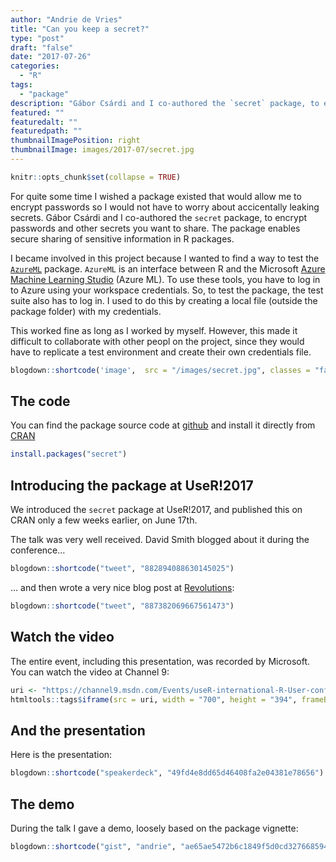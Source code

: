 ```yaml
---
author: "Andrie de Vries"
title: "Can you keep a secret?"
type: "post"
draft: "false"
date: "2017-07-26"
categories: 
  - "R"
tags:
  - "package"
description: "Gábor Csárdi and I co-authored the `secret` package, to encrypt passwords and other secrets you want to share. The package enables secure sharing of sensitive information in R packages."
featured: ""
featuredalt: ""
featuredpath: ""
thumbnailImagePosition: right
thumbnailImage: images/2017-07/secret.jpg
---
```

  
```r
knitr::opts_chunk$set(collapse = TRUE)
```


For quite some time I wished a package existed that would allow me to encrypt passwords so I would not have to worry about accicentally leaking secrets.  Gábor Csárdi and I co-authored the `secret` package, to encrypt passwords and other secrets you want to share. The package enables secure sharing of sensitive information in R packages.

I became involved in this project because I wanted to find a way to test the [`AzureML`](https://cran.r-project.org/package=AzureML) package. `AzureML` is an interface between R and the Microsoft [Azure Machine Learning Studio](https://studio.azureml.net/) (Azure ML). To use these tools, you have to log in to Azure using your workspace credentials.  So, to test the package, the test suite also has to log in.  I used to do this by creating a local file (outside the package folder) with my credentials.

This worked fine as long as I worked by myself. However, this made it difficult to collaborate with other peopl on the project, since they would have to replicate a test environment and create their own credentials file.

```r
blogdown::shortcode('image',  src = "/images/secret.jpg", classes = "fancybox right clear")
```

## The code

You can find the package source code at [github](https://github.com/gaborcsardi/secret) and install it directly from [CRAN]()

```r
install.packages("secret")
```


## Introducing the package at UseR!2017

We introduced the `secret` package at UseR!2017, and published this on CRAN only a few weeks earlier, on June 17th.

The talk was very well received. David Smith blogged about it during the conference...

```r
blogdown::shortcode("tweet", "882894088630145025")
```


... and then wrote a very nice blog post at [Revolutions](http://blog.revolutionanalytics.com/2017/07/secret-package.html):
  
```r
blogdown::shortcode("tweet", "887382069667561473")
```


## Watch the video

The entire event, including this presentation, was recorded by Microsoft. You can watch the video at Channel 9:
  
```r
uri <- "https://channel9.msdn.com/Events/useR-international-R-User-conferences/useR-International-R-User-2017-Conference/Can-you-keep-a-secret/player"
htmltools::tags$iframe(src = uri, width = "700", height = "394", frameBorder = "0", allowFullScreen = "true")
```

## And the presentation

Here is the presentation:
  
```r
blogdown::shortcode("speakerdeck", "49fd4e8dd65d46408fa2e04381e78656")
```


## The demo

During the talk I gave a demo, loosely based on the package vignette:
  
```r
blogdown::shortcode("gist", "andrie", "ae65ae5472b6c1849f5d0cd327668594")
```

